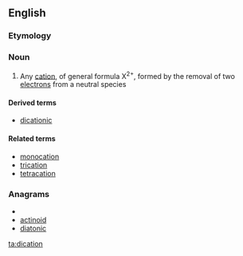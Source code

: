 ==English==

===Etymology===

{{prefix|di|cation}}

===Noun===
{{wikipedia}}
{{en-noun}}

# {{chemistry}} Any [[cation]], of general formula X<sup>2+</sup>, formed by the removal of two [[electron]]s from a neutral species

====Derived terms====
*[[dicationic]]

====Related terms====
*[[monocation]]
*[[trication]]
*[[tetracation]]

===Anagrams===
* {{alphagram|acdiinot}}
* [[actinoid#English|actinoid]]
* [[diatonic#English|diatonic]]

[[ta:dication]]